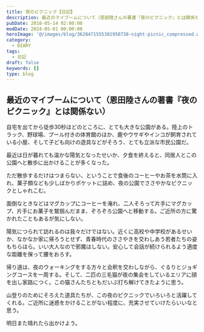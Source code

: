 ```yaml
---
title: 夜のピクニック【日記】
description: 最近のマイブームについて（恩田陸さんの著書『夜のピクニック』とは関係ない）自宅を出てから徒歩30秒ほどのところに、とても大きな公園がある。陸上のトラック、野球場、プール付きの体育館のほか、鹿やウサギやインコが飼育されている小屋、そして子供向けの遊具などがそろう、とても立派な市民公園だ。
pubDate: 2018-05-14 02:00:00
modDate: 2024-05-01 00:00:00
heroImage: '@/images/blog/3628471555381950738-night-picnic_compressed.webp'
category:
  - DIARY
tags:
  - 日記
draft: false
keywords: []
type: blog
---
```


## 最近のマイブームについて（恩田陸さんの著書『夜のピクニック』とは関係ない）

自宅を出てから徒歩30秒ほどのところに、とても大きな公園がある。陸上のトラック、野球場、プール付きの体育館のほか、鹿やウサギやインコが飼育されている小屋、そして子ども向けの遊具などがそろう、とても立派な市民公園だ。

最近は日が暮れても温かな陽気となったせいか、夕食を終えると、同居人とこの公園へと散歩に出かけることが多くなった。

ただ散歩するだけはつまらない、ということで食後のコーヒーやお茶を水筒に入れ、菓子類なども少しばかりポケットに詰め、夜の公園でささやかなピクニックとしゃれこむ。

面倒なときなどはマグカップにコーヒーを淹れ、二人そろって片手にマグカップ、片手にお菓子を鷲掴んだまま、ぞろぞろ公園へと移動する。ご近所の方に驚かれたこともあるが気にしない。

陽気につられて訪れるのは我々だけではない。近くに高校や中学校があるせいか、なかなか家に帰ろうとせず、青春時代のささやきを交わしあう若者たちの姿もちらほら。いい大人なので邪魔はしない。安心して会話が続けられるよう適度な距離を保って腰をおろす。

帰り道は、夜のウォーキングをする方々と会釈を交わしながら、ぐるりとジョギングコースを一周する。そして、二匹の三毛猫が夜の集会をしているエリアに顔を出し家路につく。この猫さんたちともだいぶ打ち解けてきたように思う。

山登りのためにそろえた道具たちが、この夜のピクニックでいろいろと活躍してくれる。ご近所に迷惑をかけることがない程度に、充実させていけたらいいなと思う。

明日また晴れたら出かけよう。
